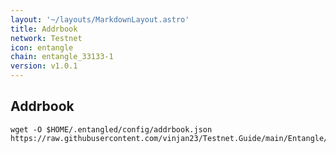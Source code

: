 ```yaml
---
layout: '~/layouts/MarkdownLayout.astro'
title: Addrbook
network: Testnet
icon: entangle
chain: entangle_33133-1
version: v1.0.1
---
```

## Addrbook

```
wget -O $HOME/.entangled/config/addrbook.json https://raw.githubusercontent.com/vinjan23/Testnet.Guide/main/Entangle/addrbook.json
```
